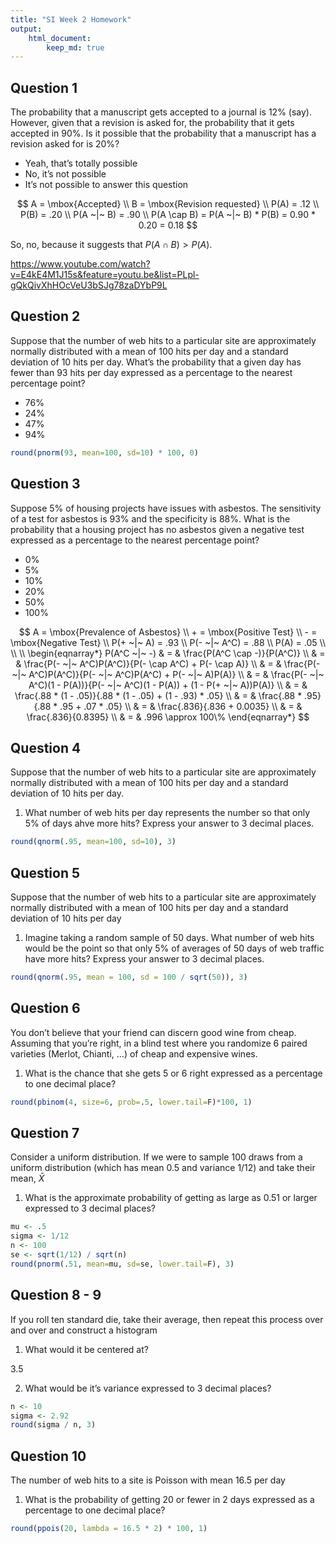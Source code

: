 ```yaml
---
title: "SI Week 2 Homework"
output:
    html_document:
        keep_md: true
---
```


## Question 1

The probability that a manuscript gets accepted to a journal is 12% (say). However, given that a revision is asked for, the probability that it gets accepted in 90%. Is it possible that the probability that a manuscript has a revision asked for is 20%?

- Yeah, that's totally possible
- No, it's not possible
- It's not possible to answer this question

$$
A = \mbox{Accepted} \\
B = \mbox{Revision requested} \\
P(A) = .12 \\
P(B) = .20 \\
P(A ~|~ B) = .90 \\
P(A \cap B) = P(A ~|~ B) * P(B) = 0.90 * 0.20 = 0.18
$$

So, no, because it suggests that $P(A \cap B) > P(A)$.

[https://www.youtube.com/watch?v=E4kE4M1J15s&feature=youtu.be&list=PLpl-gQkQivXhHOcVeU3bSJg78zaDYbP9L](Answer)

## Question 2

Suppose that the number of web hits to a particular site are approximately normally distributed with a mean of 100 hits per day and a standard deviation of 10 hits per day. What's the probability that a given day has fewer than 93 hits per day expressed as a percentage to the nearest percentage point?

- 76%
- 24%
- 47%
- 94%

```r
round(pnorm(93, mean=100, sd=10) * 100, 0)
```

## Question 3

Suppose 5% of housing projects have issues with asbestos. The sensitivity of a test for asbestos is 93% and the specificity is 88%. What is the probability that a housing project has no asbestos given a negative test expressed as a percentage to the nearest percentage point?

- 0%
- 5%
- 10%
- 20%
- 50%
- 100%

$$
A = \mbox{Prevalence of Asbestos} \\
+ = \mbox{Positive Test} \\
- = \mbox{Negative Test} \\
P(+ ~|~ A) = .93 \\
P(- ~|~ A^C) = .88 \\
P(A) = .05 \\ \\ \\
\begin{eqnarray*}
P(A^C ~|~ -)
& = & \frac{P(A^C \cap -)}{P(A^C)} \\
& = & \frac{P(- ~|~ A^C)P(A^C)}{P(- \cap A^C) + P(- \cap A)} \\
& = & \frac{P(- ~|~ A^C)P(A^C)}{P(- ~|~ A^C)P(A^C) + P(- ~|~ A)P(A)} \\
& = & \frac{P(- ~|~ A^C)(1 - P(A))}{P(- ~|~ A^C)(1 - P(A)) + (1 - P(+ ~|~ A))P(A)} \\
& = & \frac{.88 * (1 - .05)}{.88 * (1 - .05) + (1 - .93) * .05} \\
& = & \frac{.88 * .95}{.88 * .95 + .07 * .05} \\
& = & \frac{.836}{.836 + 0.0035} \\
& = & \frac{.836}{0.8395} \\
& = & .996 \approx 100\%
\end{eqnarray*}
$$

## Question 4

Suppose that the number of web hits to a particular site are approximately normally distributed with a mean of 100 hits per day and a standard deviation of 10 hits per day.

1. What number of web hits per day represents the number so that only 5% of days ahve more hits? Express your answer to 3 decimal places.

```r
round(qnorm(.95, mean=100, sd=10), 3)
```

## Question 5

Suppose that the number of web hits to a particular site are approximately normally distributed with a mean of 100 hits per day and a standard deviation of 10 hits per day

1. Imagine taking a random sample of 50 days. What number of web hits would be the point so that only 5% of averages of 50 days of web traffic have more hits? Express your answer to 3 decimal places.

```r
round(qnorm(.95, mean = 100, sd = 100 / sqrt(50)), 3)
```

## Question 6

You don't believe that your friend can discern good wine from cheap. Assuming that you're right, in a blind test where you randomize 6 paired varieties (Merlot, Chianti, ...) of cheap and expensive wines.

1. What is the chance that she gets 5 or 6 right expressed as a percentage to one decimal place?

```r
round(pbinom(4, size=6, prob=.5, lower.tail=F)*100, 1)
```

## Question 7

Consider a uniform distribution. If we were to sample 100 draws from a uniform distribution (which has mean 0.5 and variance 1/12) and take their mean, $\bar X$

1. What is the approximate probability of getting as large as 0.51 or larger expressed to 3 decimal places?

```r
mu <- .5
sigma <- 1/12
n <- 100
se <- sqrt(1/12) / sqrt(n)
round(pnorm(.51, mean=mu, sd=se, lower.tail=F), 3)
```

## Question 8 - 9

If you roll ten standard die, take their average, then repeat this process over and over and construct a histogram

1. What would it be centered at?

3.5

2. What would be it's variance expressed to 3 decimal places?

```r
n <- 10
sigma <- 2.92
round(sigma / n, 3)
```

## Question 10

The number of web hits to a site is Poisson with mean 16.5 per day

1. What is the probability of getting 20 or fewer in 2 days expressed as a percentage to one decimal place?

```r
round(ppois(20, lambda = 16.5 * 2) * 100, 1)
```